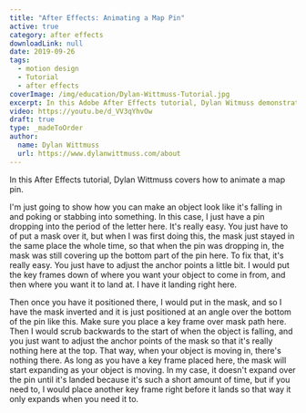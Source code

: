 ```yaml
---
title: "After Effects: Animating a Map Pin"
active: true
category: after effects
downloadLink: null
date: 2019-09-26
tags:
  - motion design
  - Tutorial
  - after effects
coverImage: /img/education/Dylan-Wittmuss-Tutorial.jpg
excerpt: In this Adobe After Effects tutorial, Dylan Witmuss demonstrates for us how to animate a pin on a map.
video: https://youtu.be/d_VV3qYhvOw
draft: true
type: _madeToOrder
author:
  name: Dylan Wittmuss
  url: https://www.dylanwittmuss.com/about
---
```


In this After Effects tutorial, Dylan Wittmuss covers how to animate a map pin.

I'm just going to show how you can make an object look like it's falling in and poking or stabbing into something. In this case, I just have a pin dropping into the period of the letter here. It's really easy. You just have to of put a mask over it, but when I was first doing this, the mask just stayed in the same place the whole time, so that when the pin was dropping in, the mask was still covering up the bottom part of the pin here. To fix that, it's really easy. You just have to adjust the anchor points a little bit. I would put the key frames down of where you want your object to come in from, and then where you want it to land at. I have it landing right here.

Then once you have it positioned there, I would put in the mask, and so I have the mask inverted and it is just positioned at an angle over the bottom of the pin like this. Make sure you place a key frame over mask path here. Then I would scrub backwards to the start of when the object is falling, and you just want to adjust the anchor points of the mask so that it's really nothing here at the top. That way, when your object is moving in, there's nothing there. As long as you have a key frame placed here, the mask will start expanding as your object is moving. In my case, it doesn't expand over the pin until it's landed because it's such a short amount of time, but if you need to, I would place another key frame right before it lands so that way it only expands when you need it to.